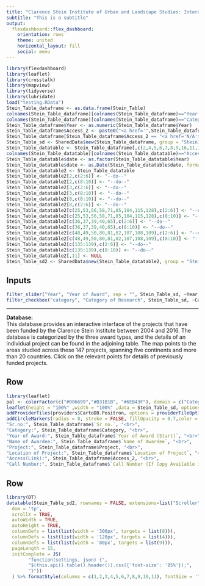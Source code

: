 ```yaml
---
title: "Clarence Stein Institute of Urban and Landscape Studies: Interactive Database Viewer"
subtitle: "This is a subtitle"
output: 
  flexdashboard::flex_dashboard:
    orientation: rows
    theme: united
    horizontal_layout: fill
    social: menu
---
```


```r
library(flexdashboard)
library(leaflet)
library(crosstalk)
library(mapview)
library(tidyverse)
library(lubridate)
load("testing.RData")
Stein_Table_dataframe <- as.data.frame(Stein_Table)
colnames(Stein_Table_dataframe)[colnames(Stein_Table_dataframe)=="Year of Award (Start)"] <- "Year"
colnames(Stein_Table_dataframe)[colnames(Stein_Table_dataframe)=="Category of Project"] <- "Category"
Stein_Table_dataframe$Year <- as.numeric(Stein_Table_dataframe$Year)
Stein_Table_dataframe$Access_2 <- paste0("<a href='",Stein_Table_dataframe$`Access (Link)`,"'>",Stein_Table_dataframe$`Access (Link)`,"</a>")
Stein_Table_dataframe[Stein_Table_dataframe$Access_2 == "<a href='N/A'>N/A</a>", "Access_2"] <- "N/A"
Stein_Table_sd <- SharedData$new(Stein_Table_dataframe, group = "Stein1")
Stein_Table_datatable <- Stein_Table_dataframe[,c(2,4,5,6,7,8,9,16,11,13)]
colnames(Stein_Table_datatable)[colnames(Stein_Table_datatable)=="Access_2"] <- "Access"
Stein_Table_datatable$date <- as.factor(Stein_Table_datatable$Year)
Stein_Table_datatable$date <- as.Date(Stein_Table_datatable$date, format = "%Y")
Stein_Table_datatable2 <- Stein_Table_datatable
Stein_Table_datatable2[2,c(2:6)] <- "--do--"
Stein_Table_datatable2[2,c(8:10)] <- "--do--"
Stein_Table_datatable2[3,c(2:6)] <- "--do--"
Stein_Table_datatable2[3,c(8:10)] <- "--do--"
Stein_Table_datatable2[8,c(8:10)] <- "--do--"
Stein_Table_datatable2[8,c(2:6)] <- "--do--"
Stein_Table_datatable2[c(25,53,56,58,71,85,104,115,128),c(2:6)] <- "--do--"
Stein_Table_datatable2[c(25,53,56,58,71,85,104,115,128),c(8:10)] <- "--do--"
Stein_Table_datatable2[c(36,37,39,40,65),c(2:6)] <- "--do--"
Stein_Table_datatable2[c(36,37,39,40,65),c(8:10)] <- "--do--"
Stein_Table_datatable2[c(48,49,50,80,81,82,107,108,109),c(2:6)] <- "--do--"
Stein_Table_datatable2[c(48,49,50,80,81,82,107,108,109),c(8:10)] <- "--do--"
Stein_Table_datatable2[c(135:139),c(2:6)] <- "--do--"
Stein_Table_datatable2[c(135:139),c(8:10)] <- "--do--"
Stein_Table_datatable2[,11] <- NULL
Stein_Table_sd2 <- SharedData$new(Stein_Table_datatable2, group = "Stein1")
```

Inputs {.sidebar}
-----------------------------------------------------------------------

```r
filter_slider("Year", "Year of Award", sep = "", Stein_Table_sd, ~Year, step = 1, ticks = FALSE, animate = FALSE)
filter_checkbox("category", "Category of Research", Stein_Table_sd, ~Category)
```

---

**Database:**  
This database provides an interactive interface of the projects that have been funded by the Clarence Stein Institute between 2004 and 2016. The database is categorized by the three award types, and the details of an individual project can be found in the adjoining table. The map points to the areas studied across these 147 projects, spanning five continents and more than 20 countries. Click on the relevant points for details of previously funded projects.

Row {data-height=400}
-----------------------------------------------------------------------

```r
library(leaflet)
pal <- colorFactor(c("#006699","#B31B1B", "#6EB43F"), domain = c("Category C: Support for Stein Sites", "Category A: Support for Senior Scholarly Research", "Category B: Support for Student Research"))
leaflet(height = "100%" ,width = "100%" ,data = Stein_Table_sd, options = leafletOptions(preferCanvas = TRUE)) %>%
addProviderTiles(providers$CartoDB.Positron, options = providerTileOptions()) %>%
addCircleMarkers(radius = 8, stroke = FALSE, fillOpacity = 0.7,color = ~pal(Stein_Table_dataframe$Category), popup = ~paste(
"Sr.no:", Stein_Table_dataframe$`Sr no.`, "<br>",
"Category:", Stein_Table_dataframe$Category, "<br>",
"Year of Award:", Stein_Table_dataframe$`Year of Award (Start)`, "<br>",
"Name of Awardee:", Stein_Table_dataframe$`Name of Awardee`, "<br>",
"Project:", Stein_Table_dataframe$Project, "<br>",
"Location of Project:", Stein_Table_dataframe$`Location of Project`, "<br>",
"Access(Link):", Stein_Table_dataframe$Access_2, "<br>",
"Call Number:", Stein_Table_dataframe$`Call Number (If Copy Available in the Library)`,"<br>"))%>%addLegend(position = "bottomleft", pal = pal, values = c("Category A: Support for Senior Scholarly Research", "Category B: Support for Student Research", "Category C: Support for Stein Sites"), opacity = 1)%>%addScaleBar()
```

Row {data-height=600}
-----------------------------------------------------------------------

```r
library(DT)
datatable(Stein_Table_sd2, rownames = FALSE, extensions=list("Scroller", "Responsive"), style = 'bootstrap', class = 'table-bordered table-condensed', escape = FALSE, width="100%", options = list(
  dom = 'tp',
  scrollX = TRUE,
  autoWidth = TRUE,
  autoHeight = TRUE,
  columnDefs = list(list(width = '300px', targets = list(8))),
  columnDefs = list(list(width = '120px', targets = list(4))),
  columnDefs = list(list(width = '80px', targets = list(9))),
  pageLength = 15,
  initComplete = JS(
        "function(settings, json) {",
        "$(this.api().table().header()).css({'font-size': '85%'});",
        "}"))
  ) %>% formatStyle(columns = c(1,2,3,4,5,6,7,8,9,10,11), fontSize = '75%')

```
